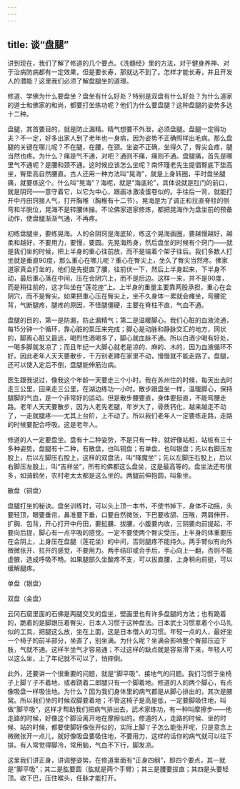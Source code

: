 ```yaml
---
---
---
```

title: 谈“盘腿”
---



讲到现在，我们了解了修道的几个要点。《洗髓经》里的方法，对于健身养神、对于治病防病都有一定效果，但是要长寿，那就达不到了。怎样才能长寿，并且开发人的潜能？这里我们必须了解盘腿坐的道理。

修道、学佛为什么要盘坐？盘坐有什么好处？特别是双盘有什么好处？为什么道家的道士和佛家的和尚，都要打坐练功呢？他们为什么要盘腿？这种盘腿的姿势多达十二种。

盘腿，其首要目的，就是防止漏精。精气想要不外泄，必须盘腿。盘腿一定得功夫？不一定，好多出家人到了老年也一身病，因为姿势不正确照样出毛病。那么盘腿的关键在哪儿呢？不在腿，在腰，在颈。坐姿不正确，坐得久了，臀尖会疼，腿当然也疼。为什么？痛是气不通，对吧？通则不痛，痛则不通。盘腿痛，首先是哪里气不通呢？是腰和颈不通。这时候应该怎么坐呢？南怀瑾老先生提倡臀底下垫高坐，臀垫高自然腰直。古人还用一种方法叫“晃海”，就是上身转圈，平时盘坐腿痛，就要练这个。什么叫“晃海”？海呢，就是“海底轮”，具体说就是肛门的前口，就是阴窍——意守着它，以它为中心，跟画冰激凌蛋卷似的。手往后一背，就能打开中丹田窍接人气，打开胸椎（胸椎有十二节）。晃海是为了调正和拉直脊柱的侧弯和半脱位，晃海不是转腰体操。不论佛家道家修炼，都把晃海作为盘坐前的预备动作，使盘腿渐渐气通，不再疼。

初练盘腿坐，要练晃海。人的会阴窍是海底轮，练这个晃海画圈，要越慢越好，越柔和越好，不要用力，要慢，要圆。先晃海热身，然后盘坐的时候有个窍门——就是我们坐的时候，把上半身的重心往前放，而不是端着个架子往后。我们多数人打坐就是垂直90度，那么重心在哪儿呢？重心在臀尖上，坐久了臀尖当然疼。佛家道家真会打坐的，他们是先挺直了腰，往前伏一下，然后上半身起来，下半身不动，最后重心落在中间，压在会阴穴上，而不是后边。这样一来，并不是90度，而是稍往前的，这才叫坐在“莲花座”上。上半身的重量主要靠两股承担，重心在会阴穴，而不是臀尖。如果把重心压在臀尖上，坐不久身体一累就会瘫坐，弯腰驼背，气断腿疼，腿疼的原因，不怪腿僵硬，主要在脊柱不直，气血不通。

盘腿的目的，第一是防漏，防止漏精气；第二是温暖脚心。我们心脏的血液流通，每15分钟一个循环，靠心脏的泵压来完成；脚心是动脉和静脉交汇的地方，网状的，脚离心脏又最远，喝烈性酒喝多了，脚心就血脉不通。所以白酒少喝有好处，一喝多脚就发凉了；而且年纪一大脚心就老是凉的、麻的、木的，因为血液循环不好。因此老年人天天要散步，千万别老蹲在家里不动，慢慢就不能走路了。盘腿，还可以使入定后不倒，盘腿能伸筋治病。

医生跟我说过，像我这个年龄一天要走三个小时。我在苏州住的时候，每天出去时走三公里，回来走三公里，在湖边练功一小时。散步跟盘坐一样，温暖脚心，保持腿脚的气血，是一个非常好的运动。但是散步腰要直，身体要挺直，不能弯腰走路。老年人天天要散步，因为人老先老腿，年岁大了，骨质钙化，越来越走不动了，一走就腿疼——尤其上台阶，上不动了。所以我们老年人一定要练走路，走路的时候要配合呼吸。这是老年人。

修道的人一定要盘坐。盘有十二种姿势，不是只有一种，就好像站桩，站桩有三十多种姿势。盘腿有十二种，有散盘，也叫铜盘；有单盘，也叫银盘；先以右脚压左股上，后以左脚压右股上，这样的双盘法，叫“降魔坐”；先以左脚压右股上，后以右脚压左股上，叫“吉祥坐”，所有的佛都这么盘坐，这是最高等的。盘坐法还有很多，如骑鹤坐，农村老太太都是这么坐的。两腿前伸抱圆，叫象坐。



散盘（铜盘）

盘腿打坐的秘诀。盘坐训练时，可以头上顶一本书，不使书掉下，身体不动摇，头要轻顶，眼要垂帘，鼻准要下垂，口要自然微张，下巴要收颌、压喉，两肩伸开、扩胸、包背，开心打开中丹田，要挺腰、拔腰，小腹要内收，三阴要向前提起，不要向后提，脚心有一点平吸的感觉。一定不要使两个臀尖受压，上半身的体重要压在会阴上，上身压在盘腿（莲花坐）的中间，否则腿疼不能持久。两手臂似有向外微微张开、拉开的感觉，不要用力。两手结印或合手后，手心向上一翻，否则不能虚腋，造成呼吸不畅。如果腿部久坐酸疼不支，可以拔直腰，上身稍向前挺，可以缓解腿疼。



单盘（银盘）



双盘（金盘）

云冈石窟里面的石佛是两腿交叉的盘坐，壁画里也有许多盘腿的方法；也有跪着的，跪着的是脚跟压着臀尖，日本人习惯于这种盘法。日本武士习惯拿着个小马扎似的工具，把腿这么放，坐在上面，这是日本僧人的习惯。年轻一点的人，最好坐一个椅子的前半部分，坐直了，别坐满。为什么呢？坐满会影响整个臀部压迫下肢，气就不通。这样半坐气才容易通；不过这样的缺点就是容易滑下来，年轻人可以这么坐，上了年纪就不可以了，怕摔倒。

此外，还要讲一个很重要的问题，就是“脚平吸”、接地气的问题。我们习惯于坐椅子上脚丫子不着地，或者跷着二郎腿只有一个脚着地。修道的人的两个脚心，有点像吸盘一样吸住地。为什么？因为我们身体里的病气都是从脚心排出的，其次是腋窝。所以我们坐的时候双脚要着地；不管这椅子是高是低，一定要脚吸住地，叫做“脚平吸”，这样才帮助我们把病气排出去。武术家练功，有一种叫摩擦步——他走路的时候，好像这个脚没离开地在摩擦似的。修道的人，走路的时候、坐的时候、站的时候，都要使脚好像张开似的，实际上脚丫子怎么能张开呢，只是意念上微微张开一点儿，就好像吸盘要吸住地，不要用力，这样的话你的病气就可以往下排。有人常觉得脚冷，常用脑，气血不下行，脚发凉。

这里我们讲正身，讲调整姿势。在修道里面有“正身四纲”，即四个要点，其一就是“脚平吸”；其二是肱要圆（肱就是两个手臂）；其三是腰要拔直；其四是头要轻顶。收下巴，压住喉头，任脉才能打开。